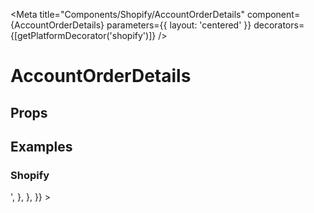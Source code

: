 

<Meta
  title="Components/Shopify/AccountOrderDetails"
  component={AccountOrderDetails}
  parameters={{ layout: 'centered' }}
  decorators={[getPlatformDecorator('shopify')]}
/>

# AccountOrderDetails

<Description />

## Props

<ArgsTable of={AccountOrderDetails} />

## Examples

### Shopify

<Preview>
  <Story
    name="Shopify"
    decorators={getDecorators('john@shopify-platform.com', 1)}
    parameters={{
      docs: {
        source: {
          code: '<AccountOrderDetails order={order} />',
        },
      },
    }}
  >
    <AccountOrderDetails />
  </Story>
</Preview>
